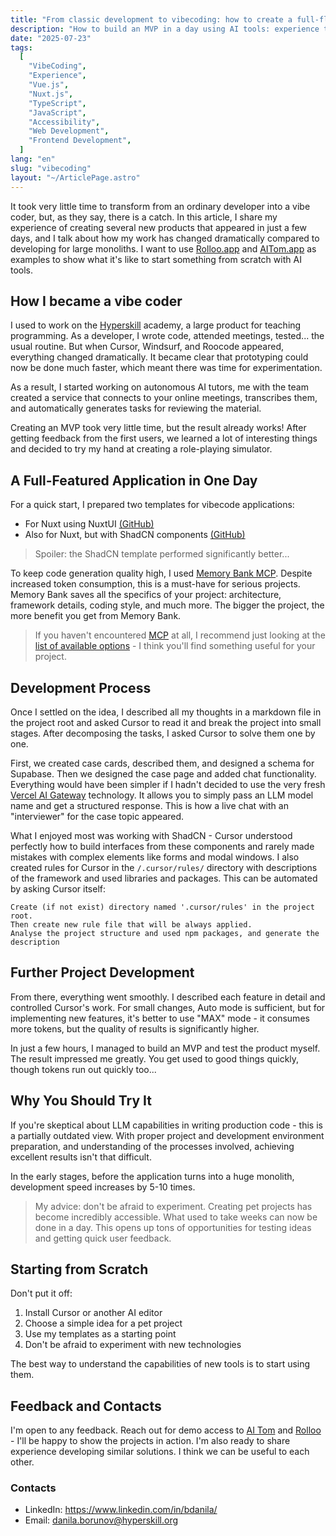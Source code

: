 ```yaml
---
title: "From classic development to vibecoding: how to create a full-fledged application in a day"
description: "How to build an MVP in a day using AI tools: experience transitioning from classic development to vibecoding, Nuxt templates, working with Cursor, Memory Bank, and creating real projects like AITom and Rolloo."
date: "2025-07-23"
tags:
  [
    "VibeCoding",
    "Experience",
    "Vue.js",
    "Nuxt.js",
    "TypeScript",
    "JavaScript",
    "Accessibility",
    "Web Development",
    "Frontend Development",
  ]
lang: "en"
slug: "vibecoding"
layout: "~/ArticlePage.astro"
---
```



It took very little time to transform from an ordinary developer into a vibe coder, but, as they say, there is a catch. In this article, I share my experience of creating several new products that appeared in just a few days, and I talk about how my work has changed dramatically compared to developing for large monoliths.
I want to use [Rolloo.app](https://rolloo.app/) and [AITom.app](https://aitom.app/) as examples to show what it's like to start something from scratch with AI tools.

## How I became a vibe coder

I used to work on the [Hyperskill](https://hyperskill.org/) academy, a large product for teaching programming. As a developer, I wrote code, attended meetings, tested... the usual routine. But when Cursor, Windsurf, and Roocode appeared, everything changed dramatically. It became clear that prototyping could now be done much faster, which meant there was time for experimentation.

As a result, I started working on autonomous AI tutors, me with the team created a service that connects to your online meetings, transcribes them, and automatically generates tasks for reviewing the material.

<ArticleFigure
  src="/images/Dashboard - AITom"
  type="webp"
  fallbackType="jpeg"
  alt="AITom application dashboard with the ability to add a link to an online call for subsequent processing"
  description="AI Tom main panel. This displays a list of current and past meetings (lessons) with the option to add new meetings for processing."
/>

Creating an MVP took very little time, but the result already works! After getting feedback from the first users, we learned a lot of interesting things and decided to try my hand at creating a role-playing simulator.

## A Full-Featured Application in One Day

For a quick start, I prepared two templates for vibecode applications:

- For Nuxt using NuxtUI [(GitHub)](https://github.com/katokdoescode/vibecoding-nuxt-template)
- Also for Nuxt, but with ShadCN components [(GitHub)](https://github.com/katokdoescode/vibecoding-nuxt-template/tree/shadcn)

> Spoiler: the ShadCN template performed significantly better...

To keep code generation quality high, I used [Memory Bank MCP](https://github.com/ipospelov/mcp-memory-bank). Despite increased token consumption, this is a must-have for serious projects. Memory Bank saves all the specifics of your project: architecture, framework details, coding style, and much more. The bigger the project, the more benefit you get from Memory Bank.

> If you haven't encountered [MCP](https://modelcontextprotocol.io/introduction) at all, I recommend just looking at the [list of available options](https://glama.ai/mcp/servers) - I think you'll find something useful for your project.

## Development Process

Once I settled on the idea, I described all my thoughts in a markdown file in the project root and asked Cursor to read it and break the project into small stages. After decomposing the tasks, I asked Cursor to solve them one by one.

First, we created case cards, described them, and designed a schema for Supabase. Then we designed the case page and added chat functionality. Everything would have been simpler if I hadn't decided to use the very fresh [Vercel AI Gateway](https://vercel.com/docs/ai-gateway) technology. It allows you to simply pass an LLM model name and get a structured response. This is how a live chat with an "interviewer" for the case topic appeared.

<ArticleFigure
  src="/images/Transforming Technical Knowledge"
  type="webp"
  fallbackType="jpeg"
  alt="Chat interface with a bot playing a role from the created scenario"
  description="Example of working with a live case: chat with a bot that plays the role of an interviewer. The bot has a name, character, behavioral features, and a unique communication style."
/>

What I enjoyed most was working with ShadCN - Cursor understood perfectly how to build interfaces from these components and rarely made mistakes with complex elements like forms and modal windows. I also created rules for Cursor in the `/.cursor/rules/` directory with descriptions of the framework and used libraries and packages. This can be automated by asking Cursor itself:

```
Create (if not exist) directory named '.cursor/rules' in the project root.
Then create new rule file that will be always applied.
Analyse the project structure and used npm packages, and generate the description
```

## Further Project Development

From there, everything went smoothly. I described each feature in detail and controlled Cursor's work. For small changes, Auto mode is sufficient, but for implementing new features, it's better to use "MAX" mode - it consumes more tokens, but the quality of results is significantly higher.

In just a few hours, I managed to build an MVP and test the product myself. The result impressed me greatly. You get used to good things quickly, though tokens run out quickly too...

## Why You Should Try It

If you're skeptical about LLM capabilities in writing production code - this is a partially outdated view. With proper project and development environment preparation, and understanding of the processes involved, achieving excellent results isn't that difficult.

In the early stages, before the application turns into a huge monolith, development speed increases by 5-10 times.

> My advice: don't be afraid to experiment. Creating pet projects has become incredibly accessible. What used to take weeks can now be done in a day. This opens up tons of opportunities for testing ideas and getting quick user feedback.

## Starting from Scratch

Don't put it off:

1. Install Cursor or another AI editor
2. Choose a simple idea for a pet project
3. Use my templates as a starting point
4. Don't be afraid to experiment with new technologies

The best way to understand the capabilities of new tools is to start using them.

## Feedback and Contacts

I'm open to any feedback. Reach out for demo access to [AI Tom](https://aitom.app/) and [Rolloo](https://rolloo.app/) - I'll be happy to show the projects in action. I'm also ready to share experience developing similar solutions. I think we can be useful to each other.

### Contacts

- LinkedIn: https://www.linkedin.com/in/bdanila/
- Email: danila.borunov@hyperskill.org
